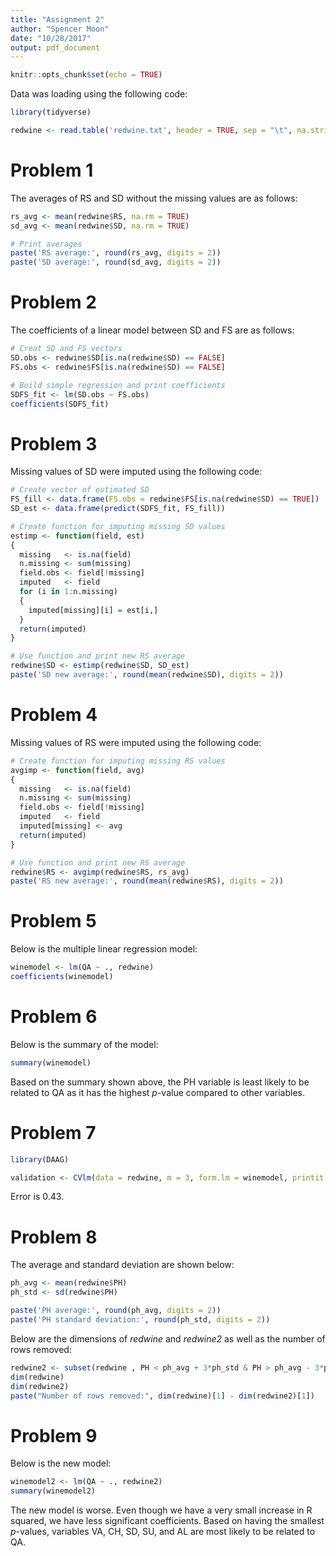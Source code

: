 ```yaml
---
title: "Assignment 2"
author: "Spencer Moon"
date: "10/28/2017"
output: pdf_document
---
```


```r
knitr::opts_chunk$set(echo = TRUE)
```


Data was loading using the following code:

```r
library(tidyverse)

redwine <- read.table('redwine.txt', header = TRUE, sep = "\t", na.strings = 'NA')
```


# Problem 1


The averages of RS and SD without the missing values are as follows:

```r
rs_avg <- mean(redwine$RS, na.rm = TRUE)
sd_avg <- mean(redwine$SD, na.rm = TRUE)

# Print averages
paste('RS average:', round(rs_avg, digits = 2))
paste('SD average:', round(sd_avg, digits = 2))
```


# Problem 2


The coefficients of a linear model between SD and FS are as follows:

```r
# Creat SD and FS vectors
SD.obs <- redwine$SD[is.na(redwine$SD) == FALSE]
FS.obs <- redwine$FS[is.na(redwine$SD) == FALSE]  

# Build simple regression and print coefficients
SDFS_fit <- lm(SD.obs ~ FS.obs)
coefficients(SDFS_fit)
```


# Problem 3


Missing values of SD were imputed using the following code:

```r
# Create vector of estimated SD
FS_fill <- data.frame(FS.obs = redwine$FS[is.na(redwine$SD) == TRUE])
SD_est <- data.frame(predict(SDFS_fit, FS_fill))

# Create function for imputing missing SD values
estimp <- function(field, est)
{
  missing	<- is.na(field)
  n.missing <- sum(missing)
  field.obs <- field[!missing]
  imputed	<- field
  for (i in 1:n.missing)
  {
    imputed[missing][i] = est[i,]
  }
  return(imputed)
}

# Use function and print new RS average
redwine$SD <- estimp(redwine$SD, SD_est)
paste('SD new average:', round(mean(redwine$SD), digits = 2))
```


# Problem 4


Missing values of RS were imputed using the following code:

```r
# Create function for imputing missing RS values
avgimp <- function(field, avg)
{
  missing	<- is.na(field)
  n.missing <- sum(missing)
  field.obs <- field[!missing]
  imputed	<- field
  imputed[missing] <- avg
  return(imputed)
}

# Use function and print new RS average
redwine$RS <- avgimp(redwine$RS, rs_avg)
paste('RS new average:', round(mean(redwine$RS), digits = 2))
```


# Problem 5

Below is the multiple linear regression model:

```r
winemodel <- lm(QA ~ ., redwine)
coefficients(winemodel)
```


# Problem 6


Below is the summary of the model:

```r
summary(winemodel)
```

Based on the summary shown above, the PH variable is least likely to be related to QA as it has the highest *p*-value compared to other variables.


# Problem 7

```r
library(DAAG)

validation <- CVlm(data = redwine, m = 3, form.lm = winemodel, printit = FALSE)
```

Error is 0.43.


# Problem 8


The average and standard deviation are shown below:

```r
ph_avg <- mean(redwine$PH)
ph_std <- sd(redwine$PH)

paste('PH average:', round(ph_avg, digits = 2))
paste('PH standard deviation:', round(ph_std, digits = 2))
```


Below are the dimensions of *redwine* and *redwine2* as well as the number of rows removed:

```r
redwine2 <- subset(redwine , PH < ph_avg + 3*ph_std & PH > ph_avg - 3*ph_std)
dim(redwine)
dim(redwine2)
paste("Number of rows removed:", dim(redwine)[1] - dim(redwine2)[1])
```


# Problem 9 


Below is the new model:

```r
winemodel2 <- lm(QA ~ ., redwine2)
summary(winemodel2)
```

The new model is worse. Even though we have a very small increase in R squared, we have less significant coefficients. Based on having the smallest *p*-values, variables VA, CH, SD, SU, and AL are most likely to be related to QA.